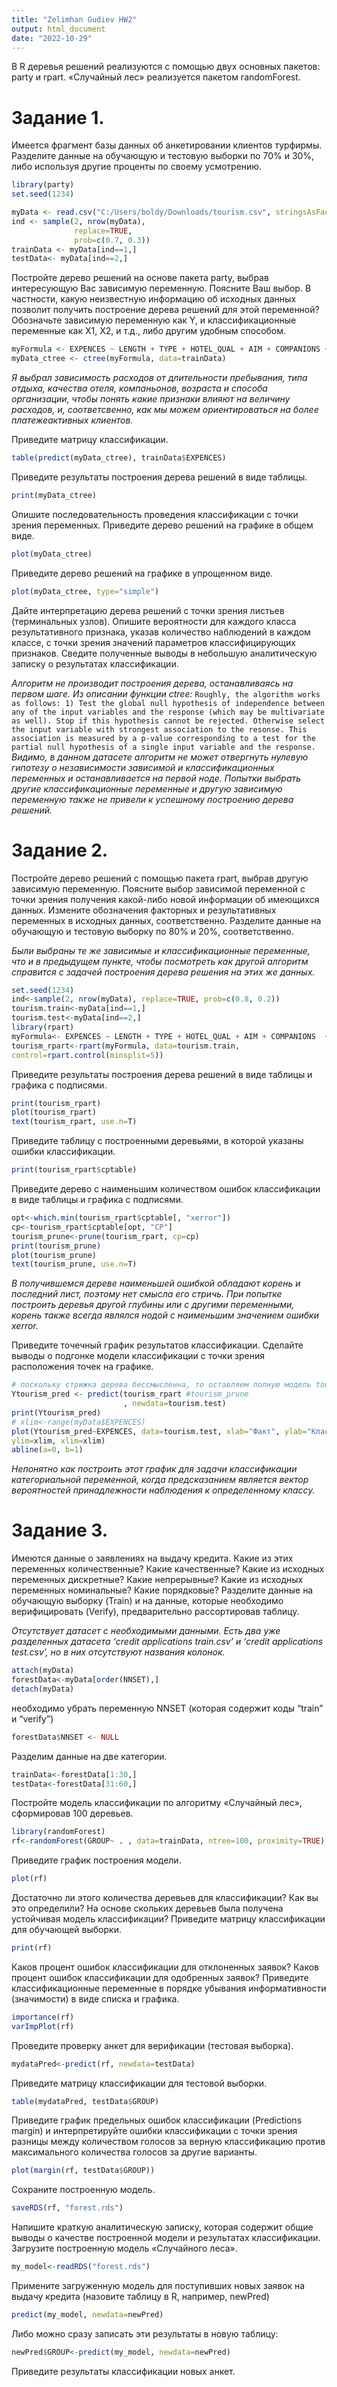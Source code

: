 ---
title: "Zelimhan Gudiev HW2"
output: html_document
date: "2022-10-29"
---

В R деревья решений реализуются с помощью двух основных пакетов: party и rpart.
«Случайный лес» реализуется пакетом randomForest.

# Задание 1.

Имеется фрагмент базы данных об анкетировании клиентов турфирмы.
Разделите данные на обучающую и тестовую выборки по 70% и 30%, либо используя другие
проценты по своему усмотрению.
```{r}
library(party)
set.seed(1234)

myData <- read.csv("C:/Users/boldy/Downloads/tourism.csv", stringsAsFactors = TRUE)
ind <- sample(2, nrow(myData),
              replace=TRUE, 
              prob=c(0.7, 0.3))
trainData <- myData[ind==1,]
testData<- myData[ind==2,]
```

Постройте дерево решений на основе пакета party, выбрав интересующую Вас зависимую
переменную. Поясните Ваш выбор. В частности, какую неизвестную информацию об
исходных данных позволит получить построение дерева решений для этой переменной?
Обозначьте зависимую переменную как Y, и классификационные переменные как Х1, Х2, и
т.д., либо другим удобным способом.
```{r}
myFormula <- EXPENCES ~ LENGTH + TYPE + HOTEL_QUAL + AIM + COMPANIONS + AGE + ORGANIZE
myData_ctree <- ctree(myFormula, data=trainData)
```
*Я выбрал зависимость расходов от длительности пребывания, типа отдыха, качества отеля, компаньонов, возраста и способа организации, чтобы понять какие признаки влияют на величину расходов, и, соответсвенно, как мы можем ориентироваться на более платежеактивных клиентов.*

Приведите матрицу классификации.
```{r}
table(predict(myData_ctree), trainData$EXPENCES)
```

Приведите результаты построения дерева решений в виде таблицы.
```{r}
print(myData_ctree)
```

Опишите последовательность проведения классификации с точки зрения переменных.
Приведите дерево решений на графике в общем виде.
```{r}
plot(myData_ctree)
```

Приведите дерево решений на графике в упрощенном виде.
```{r}
plot(myData_ctree, type="simple")
```

Дайте интерпретацию дерева решений с точки зрения листьев (терминальных узлов).
Опишите вероятности для каждого класса результативного признака, указав количество
наблюдений в каждом классе, с точки зрения значений параметров классифицирующих
признаков.
Сведите полученные выводы в небольшую аналитическую записку о результатах
классификации.

*Алгоритм не производит построения дерева, останавливаясь на первом шаге.* 
*Из описании функции ctree:* `Roughly, the algorithm works as follows: 1) Test the global null hypothesis of independence between any of the input variables and the response (which may be multivariate as well). Stop if this hypothesis cannot be rejected. Otherwise select the input variable with strongest association to the resonse. This association is measured by a p-value corresponding to a test for the partial null hypothesis of a single input variable and the response. `
*Видимо, в данном датасете алгоритм не может отвергнуть нулевую гипотезу о независимости зависимой и классификационных переменных и останавливается на первой ноде. Попытки выбрать другие классификационные переменные и другую зависимую переменную также не привели к  успешному построению дерева решений.*

# Задание 2.

Постройте дерево решений с помощью пакета rpart, выбрав другую зависимую переменную.
Поясните выбор зависимой переменной с точки зрения получения какой-либо новой
информации об имеющихся данных.
Измените обозначения факторных и результативных переменных в исходных данных,
соответственно.
Разделите данные на обучающую и тестовую выборку по 80% и 20%, соответственно.

*Были выбраны те же зависимые и классификационные переменные, что и в предыдущем пункте, чтобы посмотреть как другой алгоритм справится с задачей построения дерева решения на этих же данных.*
```{r}
set.seed(1234)
ind<-sample(2, nrow(myData), replace=TRUE, prob=c(0.8, 0.2))
tourism.train<-myData[ind==1,]
tourism.test<-myData[ind==2,]
library(rpart)
myFormula<- EXPENCES ~ LENGTH + TYPE + HOTEL_QUAL + AIM + COMPANIONS  + ORGANIZE
tourism_rpart<-rpart(myFormula, data=tourism.train,
control=rpart.control(minsplit=5))
```

Приведите результаты построения дерева решений в виде таблицы и графика с подписями.
```{r}
print(tourism_rpart)
plot(tourism_rpart)
text(tourism_rpart, use.n=T)
```

Приведите таблицу с построенными деревьями, в которой указаны ошибки классификации.
```{r}
print(tourism_rpart$cptable)
```

Приведите дерево с наименьшим количеством ошибок классификации в виде таблицы и
графика с подписями.
```{r}
opt<-which.min(tourism_rpart$cptable[, "xerror"])
cp<-tourism_rpart$cptable[opt, "CP"]
tourism_prune<-prune(tourism_rpart, cp=cp)
print(tourism_prune)
plot(tourism_prune)
text(tourism_prune, use.n=T)
```
*В получившемся дереве наименьшей ошибкой обладают корень и последний лист, поэтому нет смысла его стричь. При попытке построить деревья другой глубины или с другими переменными, корень также всегда являлся нодой с наименьшим значением ошибки  xerror.*

Приведите точечный график результатов классификации. Сделайте выводы о подгонке
модели классификации с точки зрения расположения точек на графике.
```{r}
# поскольку стрижка дерева бессмысленна, то оставляем полную модель tourism_rpart
Ytourism_pred <- predict(tourism_rpart #tourism_prune
                         , newdata=tourism.test)
print(Ytourism_pred)
# xlim<-range(myData$EXPENCES)
plot(Ytourism_pred~EXPENCES, data=tourism.test, xlab="Факт", ylab="Классификация",
ylim=xlim, xlim=xlim)
abline(a=0, b=1)
```
*Непонятно как построить этот график для задачи классификации категориальной переменной, когда предсказанием является вектор вероятностей принадлежности наблюдения к определенному классу.*

# Задание 3.

Имеются данные о заявлениях на выдачу кредита.
Какие из этих переменных количественные? Какие качественные?
Какие из исходных переменных дискретные? Какие непрерывные?
Какие из исходных переменных номинальные? Какие порядковые?
Разделите данные на обучающую выборку (Train) и на данные, которые необходимо
верифицировать (Verify), предварительно рассортировав таблицу.

*Отсутствует датасет с необходимыми данными. Есть два уже разделенных датасета 'credit applications train.csv' и 'credit applications test.csv', но в них отсутствуют названия колонок.*

```{r}
attach(myData)
forestData<-myData[order(NNSET),]
detach(myData)
```

необходимо убрать переменную NNSET (которая содержит коды "train" и "verify")
```{r}
forestData$NNSET <- NULL
```

Разделим данные на две категории.
```{r}
trainData<-forestData[1:30,]
testData<-forestData[31:60,]
```

Постройте модель классификации по алгоритму «Случайный лес», сформировав 100
деревьев.
```{r}
library(randomForest)
rf<-randomForest(GROUP~ . , data=trainData, ntree=100, proximity=TRUE)
```

Приведите график построения модели.
```{r}
plot(rf)
```

Достаточно ли этого количества деревьев для классификации? Как вы это определили?
На основе скольких деревьев была получена устойчивая модель классификации?
Приведите матрицу классификации для обучающей выборки.
```{r}
print(rf)
```

Каков процент ошибок классификации для отклоненных заявок?
Каков процент ошибок классификации для одобренных заявок?
Приведите классификационные переменные в порядке убывания информативности
(значимости) в виде списка и графика.
```{r}
importance(rf)
varImpPlot(rf)
```

Проведите проверку анкет для верификации (тестовая выборка).
```{r}
mydataPred<-predict(rf, newdata=testData)
```

Приведите матрицу классификации для тестовой выборки.
```{r}
table(mydataPred, testData$GROUP)
```

Приведите график предельных ошибок классификации (Predictions margin) и
интерпретируйте ошибки классификации с точки зрения разницы между количеством
голосов за верную классификацию против максимального количества голосов за другие
варианты.
```{r}
plot(margin(rf, testData$GROUP))
```

Сохраните построенную модель.
```{r}
saveRDS(rf, "forest.rds")
```

Напишите краткую аналитическую записку, которая содержит общие выводы о качестве
построенной модели и результатах классификации.
Загрузите построенную модель «Случайного леса».
```{r}
my_model<-readRDS("forest.rds")
```

Примените загруженную модель для поступивших новых заявок на выдачу кредита (назовите
таблицу в R, например, newPred)
```{r}
predict(my_model, newdata=newPred)
```

Либо можно сразу записать эти результаты в новую таблицу:
```{r}
newPred$GROUP<-predict(my_model, newdata=newPred)
```

Приведите результаты классификации новых анкет.